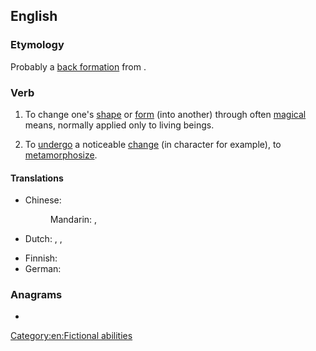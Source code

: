 ==English==

===Etymology===
Probably a [[back formation]] from {{m|en|shapeshifter}}.

===Verb===
{{en-verb}}

# {{lb|en|fantasy|mythology|intransitive}} To change one's [[shape]] or [[form]] (into another) through often [[magical]] means, normally applied only to living beings.
# {{lb|en|figuratively|intransitive}} To [[undergo]] a noticeable [[change]] (in character for example), to [[metamorphosize]].

====Translations====
{{trans-top|change shape}}
* Chinese:
*: Mandarin: {{t+|cmn|变身|tr=biànshēn}}, {{t+|cmn|變身}}
* Dutch: {{t+|nl|transfigureren}}, {{t+|nl|metamorfoseren}}, {{t|nl|gedaante wisselen}}
{{trans-mid}}
* Finnish: {{t|fi|[[muuttaa]] [[muoto]]a}}
* German: {{t|de|sich verwandeln}}
{{trans-bottom}}

===Anagrams===
* {{anagrams|en|a=aefhhipsst|phaseshift}}

[[Category:en:Fictional abilities]]